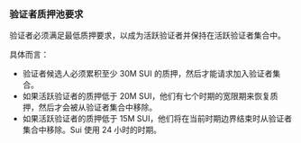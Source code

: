 ### 验证者质押池要求

验证者必须满足最低质押要求，以成为活跃验证者并保持在活跃验证者集合中。

具体而言：

- 验证者候选人必须累积至少 30M SUI 的质押，然后才能请求加入验证者集合。
- 如果活跃验证者的质押低于 20M SUI，他们有七个时期的宽限期来恢复质押，然后才会被从验证者集合中移除。
- 如果活跃验证者的质押低于 15M SUI，他们将在当前时期边界结束时从验证者集合中移除。Sui 使用 24 小时的时期。